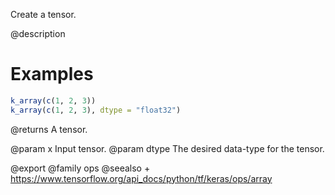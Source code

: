Create a tensor.

@description

# Examples
```r
k_array(c(1, 2, 3))
k_array(c(1, 2, 3), dtype = "float32")
```

@returns
A tensor.

@param x Input tensor.
@param dtype The desired data-type for the tensor.

@export
@family ops
@seealso
+ <https://www.tensorflow.org/api_docs/python/tf/keras/ops/array>
